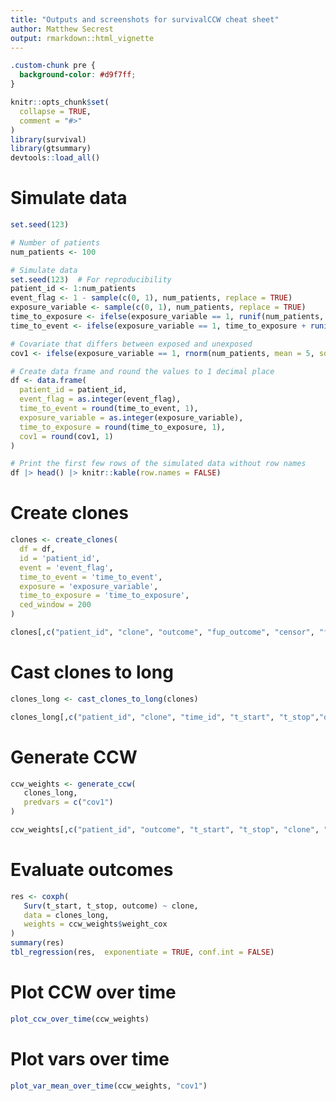 ```yaml
---
title: "Outputs and screenshots for survivalCCW cheat sheet"
author: Matthew Secrest
output: rmarkdown::html_vignette
---
```



```css
.custom-chunk pre {
  background-color: #d9f7ff;
}
```

```r
knitr::opts_chunk$set(
  collapse = TRUE,
  comment = "#>"
)
library(survival)
library(gtsummary)
devtools::load_all()
```



# Simulate data

```r
set.seed(123)

# Number of patients
num_patients <- 100

# Simulate data
set.seed(123)  # For reproducibility
patient_id <- 1:num_patients
event_flag <- 1 - sample(c(0, 1), num_patients, replace = TRUE)
exposure_variable <- sample(c(0, 1), num_patients, replace = TRUE)
time_to_exposure <- ifelse(exposure_variable == 1, runif(num_patients, min = 0, max = 500), NA)
time_to_event <- ifelse(exposure_variable == 1, time_to_exposure + runif(num_patients, min = 1, max = 500), runif(num_patients, min = 1, max = 1000))  # Ensure event occurs after exposure for exposed patients

# Covariate that differs between exposed and unexposed
cov1 <- ifelse(exposure_variable == 1, rnorm(num_patients, mean = 5, sd = 1), rnorm(num_patients, mean = 0, sd = 1))

# Create data frame and round the values to 1 decimal place
df <- data.frame(
  patient_id = patient_id,
  event_flag = as.integer(event_flag),
  time_to_event = round(time_to_event, 1),
  exposure_variable = as.integer(exposure_variable),
  time_to_exposure = round(time_to_exposure, 1),
  cov1 = round(cov1, 1)
)

# Print the first few rows of the simulated data without row names
df |> head() |> knitr::kable(row.names = FALSE)
```

# Create clones

```r

clones <- create_clones(
  df = df,
  id = 'patient_id',
  event = 'event_flag',
  time_to_event = 'time_to_event',
  exposure = 'exposure_variable',
  time_to_exposure = 'time_to_exposure',
  ced_window = 200
)

clones[,c("patient_id", "clone", "outcome", "fup_outcome", "censor", "fup_censor", "cov1")] |> head() |> knitr::kable(row.names = FALSE)
```

# Cast clones to long
```r

clones_long <- cast_clones_to_long(clones)

clones_long[,c("patient_id", "clone", "time_id", "t_start", "t_stop","outcome", "fup_outcome", "censor", "fup_censor", "cov1")] |> head(5) |> knitr::kable(row.names = FALSE)
```

# Generate CCW

```r

ccw_weights <- generate_ccw(
   clones_long, 
   predvars = c("cov1")
)

ccw_weights[,c("patient_id", "outcome", "t_start", "t_stop", "clone", "weight_cox")] |> head(5)|> knitr::kable(row.names = FALSE)
```

# Evaluate outcomes
```r
res <- coxph(
   Surv(t_start, t_stop, outcome) ~ clone, 
   data = clones_long, 
   weights = ccw_weights$weight_cox
)
summary(res)
tbl_regression(res,  exponentiate = TRUE, conf.int = FALSE)
```

# Plot CCW over time

```r
plot_ccw_over_time(ccw_weights)
```

# Plot vars over time
```r
plot_var_mean_over_time(ccw_weights, "cov1")
```